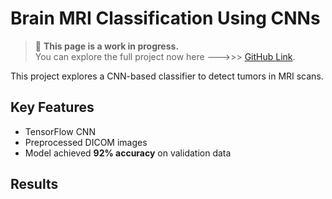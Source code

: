 
# Brain MRI Classification Using CNNs

> 🚧 **This page is a work in progress.**  
> You can explore the full project now here --->>> [GitHub Link](https://github.com/Brum99/MRI_brain_tumor_prediction).

<CustomImage src="/images/mri1.png" alt="MRI scan" width={800} height={400} />

This project explores a CNN-based classifier to detect tumors in MRI scans.

## Key Features

- TensorFlow CNN
- Preprocessed DICOM images
- Model achieved **92% accuracy** on validation data

<ModelButton endpoint="/api/predict" />

## Results

<CustomImage src="/images/heatmap.png" alt="Grad-CAM heatmap" width={600} height={400} />
